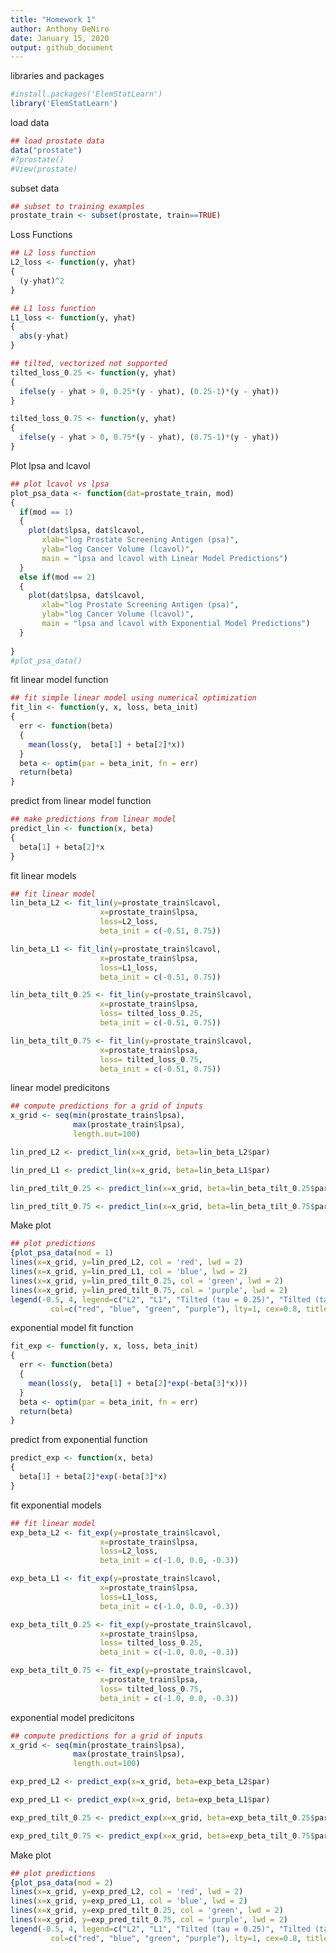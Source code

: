 ```yaml
---
title: "Homework 1"
author: Anthony DeNiro
date: January 15, 2020
output: github_document
---
```


libraries and packages
```r
#install.packages('ElemStatLearn')
library('ElemStatLearn')
```

load data
```r
## load prostate data
data("prostate")
#?prostate()
#View(prostate)
```

subset data
```r
## subset to training examples
prostate_train <- subset(prostate, train==TRUE)
```

Loss Functions
```r
## L2 loss function
L2_loss <- function(y, yhat)
{
  (y-yhat)^2
}

## L1 loss function
L1_loss <- function(y, yhat)
{
  abs(y-yhat)
}

## tilted, vectorized not supported
tilted_loss_0.25 <- function(y, yhat)
{
  ifelse(y - yhat > 0, 0.25*(y - yhat), (0.25-1)*(y - yhat))
}

tilted_loss_0.75 <- function(y, yhat)
{
  ifelse(y - yhat > 0, 0.75*(y - yhat), (0.75-1)*(y - yhat))
}

```

Plot lpsa and lcavol
```r
## plot lcavol vs lpsa
plot_psa_data <- function(dat=prostate_train, mod)
{
  if(mod == 1)
  {
    plot(dat$lpsa, dat$lcavol,
       xlab="log Prostate Screening Antigen (psa)",
       ylab="log Cancer Volume (lcavol)",
       main = "lpsa and lcavol with Linear Model Predictions")
  }
  else if(mod == 2)
  {
    plot(dat$lpsa, dat$lcavol,
       xlab="log Prostate Screening Antigen (psa)",
       ylab="log Cancer Volume (lcavol)",
       main = "lpsa and lcavol with Exponential Model Predictions")
  }
  
}
#plot_psa_data()
```

fit linear model function
```r
## fit simple linear model using numerical optimization
fit_lin <- function(y, x, loss, beta_init)
{
  err <- function(beta)
  {
    mean(loss(y,  beta[1] + beta[2]*x))
  }
  beta <- optim(par = beta_init, fn = err)
  return(beta)
}
```

predict from linear model function
```r
## make predictions from linear model
predict_lin <- function(x, beta)
{
  beta[1] + beta[2]*x
}
```

fit linear models
```r
## fit linear model
lin_beta_L2 <- fit_lin(y=prostate_train$lcavol,
                    x=prostate_train$lpsa,
                    loss=L2_loss,
                    beta_init = c(-0.51, 0.75))

lin_beta_L1 <- fit_lin(y=prostate_train$lcavol,
                    x=prostate_train$lpsa,
                    loss=L1_loss,
                    beta_init = c(-0.51, 0.75))

lin_beta_tilt_0.25 <- fit_lin(y=prostate_train$lcavol,
                    x=prostate_train$lpsa,
                    loss= tilted_loss_0.25,
                    beta_init = c(-0.51, 0.75))

lin_beta_tilt_0.75 <- fit_lin(y=prostate_train$lcavol,
                    x=prostate_train$lpsa,
                    loss= tilted_loss_0.75,
                    beta_init = c(-0.51, 0.75))
```


linear model predicitons
```r
## compute predictions for a grid of inputs
x_grid <- seq(min(prostate_train$lpsa),
              max(prostate_train$lpsa),
              length.out=100)

lin_pred_L2 <- predict_lin(x=x_grid, beta=lin_beta_L2$par)

lin_pred_L1 <- predict_lin(x=x_grid, beta=lin_beta_L1$par)

lin_pred_tilt_0.25 <- predict_lin(x=x_grid, beta=lin_beta_tilt_0.25$par)

lin_pred_tilt_0.75 <- predict_lin(x=x_grid, beta=lin_beta_tilt_0.75$par)
```


Make plot
```r
## plot predictions
{plot_psa_data(mod = 1)
lines(x=x_grid, y=lin_pred_L2, col = 'red', lwd = 2)
lines(x=x_grid, y=lin_pred_L1, col = 'blue', lwd = 2)
lines(x=x_grid, y=lin_pred_tilt_0.25, col = 'green', lwd = 2)
lines(x=x_grid, y=lin_pred_tilt_0.75, col = 'purple', lwd = 2)
legend(-0.5, 4, legend=c("L2", "L1", "Tilted (tau = 0.25)", "Tilted (tau = 0.75"),
         col=c("red", "blue", "green", "purple"), lty=1, cex=0.8, title = "Loss Functions")}
```

exponential model fit function
```r
fit_exp <- function(y, x, loss, beta_init)
{
  err <- function(beta)
  {
    mean(loss(y,  beta[1] + beta[2]*exp(-beta[3]*x)))
  }
  beta <- optim(par = beta_init, fn = err)
  return(beta)
}
```

predict from exponential function
```r
predict_exp <- function(x, beta)
{
  beta[1] + beta[2]*exp(-beta[3]*x)
}
```

fit exponential models
```r
## fit linear model
exp_beta_L2 <- fit_exp(y=prostate_train$lcavol,
                    x=prostate_train$lpsa,
                    loss=L2_loss,
                    beta_init = c(-1.0, 0.0, -0.3))

exp_beta_L1 <- fit_exp(y=prostate_train$lcavol,
                    x=prostate_train$lpsa,
                    loss=L1_loss,
                    beta_init = c(-1.0, 0.0, -0.3))

exp_beta_tilt_0.25 <- fit_exp(y=prostate_train$lcavol,
                    x=prostate_train$lpsa,
                    loss= tilted_loss_0.25,
                    beta_init = c(-1.0, 0.0, -0.3))

exp_beta_tilt_0.75 <- fit_exp(y=prostate_train$lcavol,
                    x=prostate_train$lpsa,
                    loss= tilted_loss_0.75,
                    beta_init = c(-1.0, 0.0, -0.3))
```


exponential model predicitons
```r
## compute predictions for a grid of inputs
x_grid <- seq(min(prostate_train$lpsa),
              max(prostate_train$lpsa),
              length.out=100)

exp_pred_L2 <- predict_exp(x=x_grid, beta=exp_beta_L2$par)

exp_pred_L1 <- predict_exp(x=x_grid, beta=exp_beta_L1$par)

exp_pred_tilt_0.25 <- predict_exp(x=x_grid, beta=exp_beta_tilt_0.25$par)

exp_pred_tilt_0.75 <- predict_exp(x=x_grid, beta=exp_beta_tilt_0.75$par)
```


Make plot
```r
## plot predictions
{plot_psa_data(mod = 2)
lines(x=x_grid, y=exp_pred_L2, col = 'red', lwd = 2)
lines(x=x_grid, y=exp_pred_L1, col = 'blue', lwd = 2)
lines(x=x_grid, y=exp_pred_tilt_0.25, col = 'green', lwd = 2)
lines(x=x_grid, y=exp_pred_tilt_0.75, col = 'purple', lwd = 2)
legend(-0.5, 4, legend=c("L2", "L1", "Tilted (tau = 0.25)", "Tilted (tau = 0.75"),
         col=c("red", "blue", "green", "purple"), lty=1, cex=0.8, title = "Loss Function")}
```





